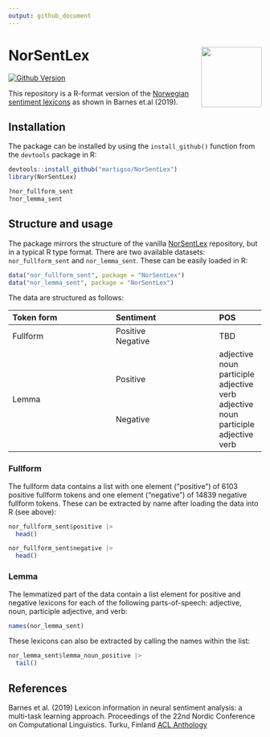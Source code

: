 ```yaml
---
output: github_document
---
```


# NorSentLex <img src="man/figures/norsentlex.png" align="right" width="120"/>

<!-- badges: start -->
<!-- [![CRAN Version](http://www.r-pkg.org/badges/version/stortingscrape)](https://cran.r-project.org/package=stortingscrape) -->
[![Github Version](https://img.shields.io/github/r-package/v/martigso/NorSentLex?color=yellowgreen)](https://github.com/martigso/NorSentLex)
<!-- [![Downloads](http://cranlogs.r-pkg.org/badges/stortingscrape)](https://cran.r-project.org/package=stortingscrape) -->
<!-- [![Total Downloads](http://cranlogs.r-pkg.org/badges/grand-total/stortingscrape?color=orange)](https://cran.r-project.org/package=stortingscrape) -->
<!-- [![R-CMD-check](https://github.com/martigso/stortingscrape/actions/workflows/check-standard.yaml/badge.svg)](https://github.com/martigso/stortingscrape/actions/workflows/check-standard.yaml) -->
<!-- badges: end -->

This repository is a R-format version of the [Norwegian sentiment lexicons](https://github.com/ltgoslo/norsentlex) as shown in Barnes et.al (2019). 

## Installation

The package can be installed by using the `install_github()` function from the `devtools` package in R:


```r

devtools::install_github("martigso/NorSentLex")
library(NorSentLex)

?nor_fullform_sent
?nor_lemma_sent
```

## Structure and usage

The package mirrors the structure of the vanilla [NorSentLex](https://github.com/ltgoslo/norsentlex) repository, but in a typical R type format. There are two available datasets: `nor_fullform_sent` and `nor_lemma_sent`. These can be easily loaded in R:

```r

data("nor_fullform_sent", package = "NorSentLex")
data("nor_lemma_sent", package = "NorSentLex")

```

The data are structured as follows:

| Token form | Sentiment | POS |
|:---------- |:----------|:----|
| Fullform    | Positive <br> Negative |TBD|
| Lemma      | Positive <br><br><br><br> Negative  |  adjective <br> noun <br> participle adjective <br> verb <br> adjective <br> noun <br> participle adjective <br> verb |



### Fullform

The fullform data contains a list with one element ("positive") of 6103 positive fullform tokens and one element ("negative") of 14839 negative fullform tokens. These can be extracted by name after loading the data into R (see above):

```r


nor_fullform_sent$positive |> 
  head()

nor_fullform_sent$negative |> 
  head()

```

### Lemma

The lemmatized part of the data contain a list element for positive and negative lexicons for each of the following parts-of-speech: adjective, noun, participle adjective, and verb:

```r
names(nor_lemma_sent)

```

These lexicons can also be extracted by calling the names within the list:

```r

nor_lemma_sent$lemma_noun_positive |> 
  tail()

```

## References

Barnes et al. (2019) Lexicon information in neural sentiment analysis: a multi-task learning approach. Proceedings of the 22nd Nordic Conference on Computational Linguistics. Turku, Finland [ACL Anthology](https://www.aclweb.org/anthology/W19-6119/)
